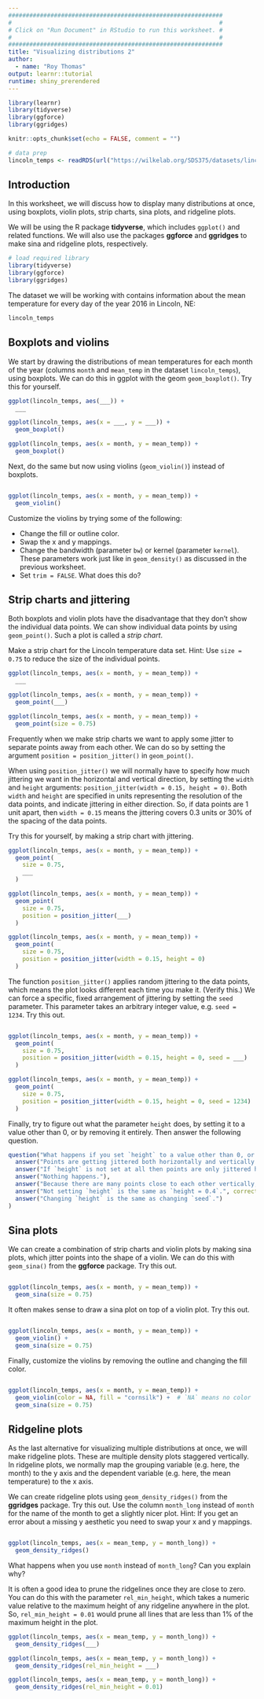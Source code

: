 ```yaml
---
#############################################################
#                                                           #
# Click on "Run Document" in RStudio to run this worksheet. #
#                                                           #
#############################################################
title: "Visualizing distributions 2"
author:
  - name: "Roy Thomas"
output: learnr::tutorial
runtime: shiny_prerendered
---
```


```r
library(learnr)
library(tidyverse)
library(ggforce)
library(ggridges)

knitr::opts_chunk$set(echo = FALSE, comment = "")

# data prep
lincoln_temps <- readRDS(url("https://wilkelab.org/SDS375/datasets/lincoln_temps.rds"))
```

## Introduction

In this worksheet, we will discuss how to display many distributions at once, using boxplots, violin plots, strip charts, sina plots, and ridgeline plots.

We will be using the R package **tidyverse**, which includes `ggplot()` and related functions. We will also use the packages **ggforce** and **ggridges** to make sina and ridgeline plots, respectively.

```r
# load required library
library(tidyverse)
library(ggforce)
library(ggridges)
```

The dataset we will be working with contains information about the mean temperature for every day of the year 2016 in Lincoln, NE:
```r
lincoln_temps
```

## Boxplots and violins

We start by drawing the distributions of mean temperatures for each month of the year (columns `month` and `mean_temp` in the dataset `lincoln_temps`), using boxplots. We can do this in ggplot with the geom `geom_boxplot()`. Try this for yourself.

```r
ggplot(lincoln_temps, aes(___)) +
  ___
```

```r
ggplot(lincoln_temps, aes(x = ___, y = ___)) +
  geom_boxplot()
```

```r
ggplot(lincoln_temps, aes(x = month, y = mean_temp)) +
  geom_boxplot()
```

Next, do the same but now using violins (`geom_violin()`) instead of boxplots.

```r

```

```r
ggplot(lincoln_temps, aes(x = month, y = mean_temp)) +
  geom_violin()
```

Customize the violins by trying some of the following:

- Change the fill or outline color.
- Swap the x and y mappings.
- Change the bandwidth (parameter `bw`) or kernel (parameter `kernel`). These parameters work just like in `geom_density()` as discussed in the previous worksheet.
- Set `trim = FALSE`. What does this do?


## Strip charts and jittering

Both boxplots and violin plots have the disadvantage that they don't show the individual data points. We can show individual data points by using `geom_point()`. Such a plot is called a *strip chart*.

Make a strip chart for the Lincoln temperature data set. Hint: Use `size = 0.75` to reduce the size of the individual points.

```r
ggplot(lincoln_temps, aes(x = month, y = mean_temp)) +
  ___
```

```r
ggplot(lincoln_temps, aes(x = month, y = mean_temp)) +
  geom_point(___)
```

```r
ggplot(lincoln_temps, aes(x = month, y = mean_temp)) +
  geom_point(size = 0.75)
```

Frequently when we make strip charts we want to apply some jitter to separate points away from each other. We can do so by setting the argument `position = position_jitter()` in `geom_point()`.

When using `position_jitter()` we will normally have to specify how much jittering we want in the horizontal and vertical direction, by setting the `width` and `height` arguments: `position_jitter(width = 0.15, height = 0)`. Both `width` and `height` are specified in units representing the resolution of the data points, and indicate jittering in either direction. So, if data points are 1 unit apart, then `width = 0.15` means the jittering covers 0.3 units or 30% of the spacing of the data points.

Try this for yourself, by making a strip chart with jittering.

```r
ggplot(lincoln_temps, aes(x = month, y = mean_temp)) +
  geom_point(
    size = 0.75,
    ___
  )
```

```r
ggplot(lincoln_temps, aes(x = month, y = mean_temp)) +
  geom_point(
    size = 0.75,
    position = position_jitter(___)
  )
```

```r
ggplot(lincoln_temps, aes(x = month, y = mean_temp)) +
  geom_point(
    size = 0.75,
    position = position_jitter(width = 0.15, height = 0)
  )
```

The function `position_jitter()` applies random jittering to the data points, which means the plot looks different each time you make it. (Verify this.) We can force a specific, fixed arrangement of jittering by setting the `seed` parameter. This parameter takes an arbitrary integer value, e.g. `seed = 1234`. Try this out.

```r


```

```r
ggplot(lincoln_temps, aes(x = month, y = mean_temp)) +
  geom_point(
    size = 0.75,
    position = position_jitter(width = 0.15, height = 0, seed = ___)
  )
```

```r
ggplot(lincoln_temps, aes(x = month, y = mean_temp)) +
  geom_point(
    size = 0.75,
    position = position_jitter(width = 0.15, height = 0, seed = 1234)
  )
```

Finally, try to figure out what the parameter `height` does, by setting it to a value other than 0, or by removing it entirely. Then answer the following question.

```r
question("What happens if you set `height` to a value other than 0, or if you don't set it at all? (Select all that apply.)",
  answer("Points are getting jittered both horizontally and vertically.", correct = TRUE),
  answer("If `height` is not set at all then points are only jittered horizontally."),
  answer("Nothing happens."),
  answer("Because there are many points close to each other vertically, the amount of vertical jittering is very small.", correct = TRUE),
  answer("Not setting `height` is the same as `height = 0.4`.", correct = TRUE),
  answer("Changing `height` is the same as changing `seed`.")
)
```

## Sina plots

We can create a combination of strip charts and violin plots by making sina plots, which jitter points into the shape of a violin. We can do this with `geom_sina()` from the **ggforce** package. Try this out.

```r

```

```r
ggplot(lincoln_temps, aes(x = month, y = mean_temp)) +
  geom_sina(size = 0.75)
```

It often makes sense to draw a sina plot on top of a violin plot. Try this out.

```r

```

```r
ggplot(lincoln_temps, aes(x = month, y = mean_temp)) +
  geom_violin() +
  geom_sina(size = 0.75)
```

Finally, customize the violins by removing the outline and changing the fill color.

```r

```

```r
ggplot(lincoln_temps, aes(x = month, y = mean_temp)) +
  geom_violin(color = NA, fill = "cornsilk") +  # `NA` means no color
  geom_sina(size = 0.75)
```


## Ridgeline plots

As the last alternative for visualizing multiple distributions at once, we will make ridgeline plots. These are multiple density plots staggered vertically. In ridgeline plots, we normally map the grouping variable (e.g. here, the month) to the y axis and the dependent variable (e.g. here, the mean temperature) to the x axis.

We can create ridgeline plots using `geom_density_ridges()` from the **ggridges** package. Try this out. Use the column `month_long` instead of `month` for the name of the month to get a slightly nicer plot. Hint: If you get an error about a missing y aesthetic you need to swap your x and y mappings.

```r

```

```r
ggplot(lincoln_temps, aes(x = mean_temp, y = month_long)) +
  geom_density_ridges()
```
What happens when you use `month` instead of `month_long`? Can you explain why?

It is often a good idea to prune the ridgelines once they are close to zero. You can do this with the parameter `rel_min_height`, which takes a numeric value relative to the maximum height of any ridgeline anywhere in the plot. So, `rel_min_height = 0.01` would prune all lines that are less than 1% of the maximum height in the plot.

```r
ggplot(lincoln_temps, aes(x = mean_temp, y = month_long)) +
  geom_density_ridges(___)
```

```r
ggplot(lincoln_temps, aes(x = mean_temp, y = month_long)) +
  geom_density_ridges(rel_min_height = ___)
```

```r
ggplot(lincoln_temps, aes(x = mean_temp, y = month_long)) +
  geom_density_ridges(rel_min_height = 0.01)
```
